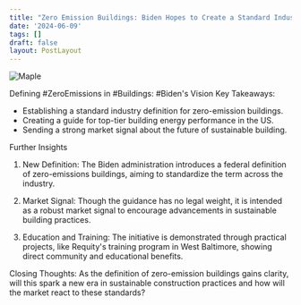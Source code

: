 ```yaml
---
title: "Zero Emission Buildings: Biden Hopes to Create a Standard Industry Definition . "
date: '2024-06-09'
tags: []
draft: false
layout: PostLayout
---
```


<div className="flex justify-center">
<div className="my-1 w-full px-2 xl:my-1 xl:w-1/2 xl:px-2">
    <img src="https://willpolesa.pythonanywhere.com/static/podcast_thumbnails/thumbnail_recdP7GYP5fJTRouk.jpg" alt="Maple" className="mx-auto h-58 w-auto" />
</div>
</div>

Defining #ZeroEmissions in #Buildings: #Biden's Vision
Key Takeaways:
- Establishing a standard industry definition for zero-emission buildings.
- Creating a guide for top-tier building energy performance in the US.
- Sending a strong market signal about the future of sustainable building.

Further Insights
1. New Definition:
The Biden administration introduces a federal definition of zero-emissions buildings, aiming to standardize the term across the industry.

2. Market Signal:
Though the guidance has no legal weight, it is intended as a robust market signal to encourage advancements in sustainable building practices.

3. Education and Training:
The initiative is demonstrated through practical projects, like Requity's training program in West Baltimore, showing direct community and educational benefits.

Closing Thoughts:
As the definition of zero-emission buildings gains clarity, will this spark a new era in sustainable construction practices and how will the market react to these standards?
